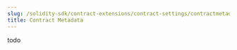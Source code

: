 ---
slug: /solidity-sdk/contract-extensions/contract-settings/contractmetadata
title: Contract Metadata
---

todo
